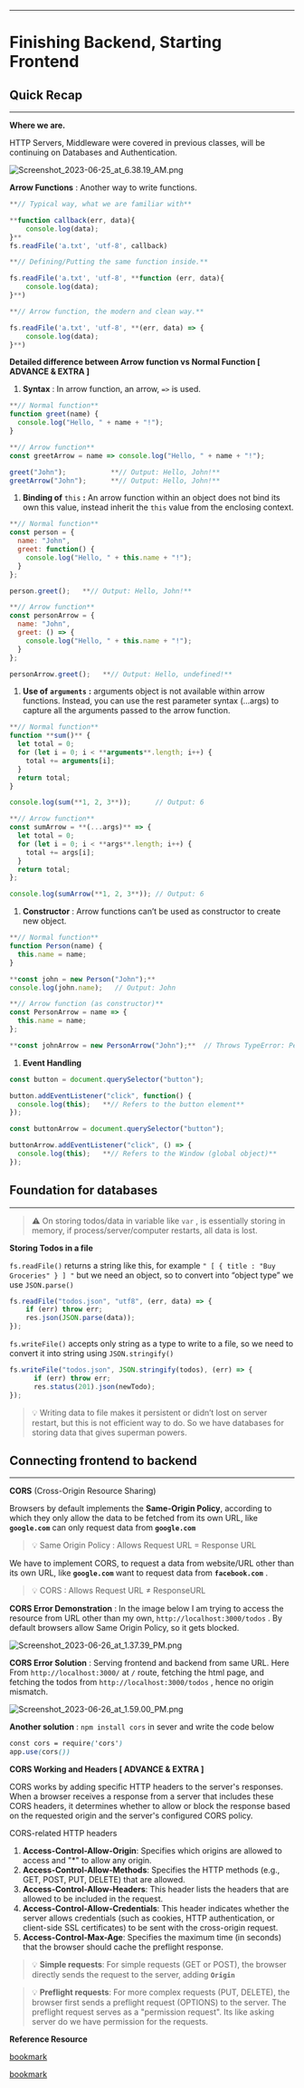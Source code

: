 
---


# Finishing Backend, Starting Frontend


## Quick Recap


---


**Where we are.**


HTTP Servers, Middleware were covered in previous classes, will be continuing on Databases and Authentication.


![Screenshot_2023-06-25_at_6.38.19_AM.png](https://prod-files-secure.s3.us-west-2.amazonaws.com/dd624914-6876-4b58-9694-424f7aa5e22a/138e5691-1ea5-4ec9-9519-e23c0820cd33/Screenshot_2023-06-25_at_6.38.19_AM.png?X-Amz-Algorithm=AWS4-HMAC-SHA256&X-Amz-Content-Sha256=UNSIGNED-PAYLOAD&X-Amz-Credential=AKIAT73L2G45HZZMZUHI%2F20240206%2Fus-west-2%2Fs3%2Faws4_request&X-Amz-Date=20240206T002332Z&X-Amz-Expires=3600&X-Amz-Signature=a431de8c98804f98967d6fe28de4f6cfc9ef0cd3e01c01408b3918c5ab05b00d&X-Amz-SignedHeaders=host&x-id=GetObject)


**Arrow Functions** : Another way to write functions.


```javascript
**// Typical way, what we are familiar with**

**function callback(err, data){
	console.log(data);
}**
fs.readFile('a.txt', 'utf-8', callback)
```


```javascript
**// Defining/Putting the same function inside.**

fs.readFile('a.txt', 'utf-8', **function (err, data){
	console.log(data);
}**)
```


```javascript
**// Arrow function, the modern and clean way.**

fs.readFile('a.txt', 'utf-8', **(err, data) => {
	console.log(data);
}**)
```


**Detailed difference between Arrow function vs Normal Function [ ADVANCE & EXTRA ]**

1. **Syntax** : In arrow function, an arrow,  `=>`  is used.

```javascript
**// Normal function**
function greet(name) {
  console.log("Hello, " + name + "!");
}

**// Arrow function**
const greetArrow = name => console.log("Hello, " + name + "!");

greet("John");           **// Output: Hello, John!**
greetArrow("John");      **// Output: Hello, John!**
```

1. **Binding of** `this`  **:** An arrow function within an object does not bind its own this value, instead inherit the `this` value from the enclosing context.

```javascript
**// Normal function**
const person = {
  name: "John",
  greet: function() {
    console.log("Hello, " + this.name + "!");
  }
};

person.greet();   **// Output: Hello, John!**

**// Arrow function**
const personArrow = {
  name: "John",
  greet: () => {
    console.log("Hello, " + this.name + "!");
  }
};

personArrow.greet();   **// Output: Hello, undefined!**
```

1. **Use of** **`arguments`** **:** arguments object is not available within arrow functions. Instead, you can use the rest parameter syntax (...args) to capture all the arguments passed to the arrow function.

```javascript
**// Normal function**
function **sum()** {
  let total = 0;
  for (let i = 0; i < **arguments**.length; i++) {
    total += arguments[i];
  }
  return total;
}

console.log(sum(**1, 2, 3**));      // Output: 6

**// Arrow function**
const sumArrow = **(...args)** => {
  let total = 0;
  for (let i = 0; i < **args**.length; i++) {
    total += args[i];
  }
  return total;
};

console.log(sumArrow(**1, 2, 3**)); // Output: 6
```

1. **Constructor** : Arrow functions can’t be used as constructor to create new object.

```javascript
**// Normal function**
function Person(name) {
  this.name = name;
}

**const john = new Person("John");**
console.log(john.name);   // Output: John

**// Arrow function (as constructor)**
const PersonArrow = name => {
  this.name = name;
};

**const johnArrow = new PersonArrow("John");**  // Throws TypeError: PersonArrow is not a constructor
```

1. **Event Handling**

```javascript
const button = document.querySelector("button");

button.addEventListener("click", function() {
  console.log(this);   **// Refers to the button element**
});

const buttonArrow = document.querySelector("button");

buttonArrow.addEventListener("click", () => {
  console.log(this);   **// Refers to the Window (global object)**
});
```


## Foundation for databases


---


> ⚠️ On storing todos/data in variable like `var` , is essentially storing in memory, if process/server/computer restarts, all data is lost.


**Storing Todos in a file**


`fs.readFile()`  returns a string like this, for example  `" [ { title : "Buy Groceries" } ] "` but we need an object, so to convert into “object type” we use `JSON.parse()`


```javascript
fs.readFile("todos.json", "utf8", (err, data) => {
    if (err) throw err;
    res.json(JSON.parse(data));
});
```


`fs.writeFile()` accepts only string as a type to write to a file, so we need to convert it into string using `JSON.stringify()`  


```javascript
fs.writeFile("todos.json", JSON.stringify(todos), (err) => {
      if (err) throw err;
      res.status(201).json(newTodo);
});
```


> 💡 Writing data to file makes it persistent or didn’t lost on server restart, but this is not efficient way to do. So we have databases for storing data that gives superman powers.


## Connecting frontend to backend


---


**CORS** (Cross-Origin Resource Sharing)

Browsers by default implements the **Same-Origin Policy**, according to which they only allow the data to be fetched from its own URL, like **`google.com`** can only request data from **`google.com`** 


> 💡 Same Origin Policy : Allows Request URL = Response URL


We have to implement CORS, to request a data from website/URL other than its own URL, like **`google.com`** want to request data from **`facebook.com`** . 


> 💡 CORS : Allows Request URL ≠ ResponseURL


**CORS Error Demonstration** : In the image below I am trying to access the resource from URL other than my own, `http://localhost:3000/todos`  . By default browsers allow Same Origin Policy, so it gets blocked.


![Screenshot_2023-06-26_at_1.37.39_PM.png](https://prod-files-secure.s3.us-west-2.amazonaws.com/dd624914-6876-4b58-9694-424f7aa5e22a/f8380193-94d2-4414-b82b-4946b3b5769c/Screenshot_2023-06-26_at_1.37.39_PM.png?X-Amz-Algorithm=AWS4-HMAC-SHA256&X-Amz-Content-Sha256=UNSIGNED-PAYLOAD&X-Amz-Credential=AKIAT73L2G45HZZMZUHI%2F20240206%2Fus-west-2%2Fs3%2Faws4_request&X-Amz-Date=20240206T002332Z&X-Amz-Expires=3600&X-Amz-Signature=ce2c9fc54c26b6f0875e1db818d46cb2bd2a453c8334320ca57d96480794e810&X-Amz-SignedHeaders=host&x-id=GetObject)


**CORS Error Solution** : Serving frontend and backend from same URL. Here From `http://localhost:3000/` at `/` route, fetching the html page, and fetching the todos from `http://localhost:3000/todos` , hence no origin mismatch.


![Screenshot_2023-06-26_at_1.59.00_PM.png](https://prod-files-secure.s3.us-west-2.amazonaws.com/dd624914-6876-4b58-9694-424f7aa5e22a/4370311c-038a-4001-b885-5569ff2ef32c/Screenshot_2023-06-26_at_1.59.00_PM.png?X-Amz-Algorithm=AWS4-HMAC-SHA256&X-Amz-Content-Sha256=UNSIGNED-PAYLOAD&X-Amz-Credential=AKIAT73L2G45HZZMZUHI%2F20240206%2Fus-west-2%2Fs3%2Faws4_request&X-Amz-Date=20240206T002332Z&X-Amz-Expires=3600&X-Amz-Signature=6f151ce8dfca4fc9683ac036ca19e0bcda2792588122f22ec446187df93beea4&X-Amz-SignedHeaders=host&x-id=GetObject)


**Another solution** : `npm install cors` in sever and write the code below


```css
const cors = require('cors')
app.use(cors())
```


**CORS Working and Headers [ ADVANCE & EXTRA ]**


CORS works by adding specific HTTP headers to the server's responses. When a browser receives a response from a server that includes these CORS headers, it determines whether to allow or block the response based on the requested origin and the server's configured CORS policy.


CORS-related HTTP headers

1. **Access-Control-Allow-Origin**: Specifies which origins are allowed to access and "*" to allow any origin.
2. **Access-Control-Allow-Methods**: Specifies the HTTP methods (e.g., GET, POST, PUT, DELETE) that are allowed.
3. **Access-Control-Allow-Headers**: This header lists the headers that are allowed to be included in the request.
4. **Access-Control-Allow-Credentials**: This header indicates whether the server allows credentials (such as cookies, HTTP authentication, or client-side SSL certificates) to be sent with the cross-origin request.
5. **Access-Control-Max-Age**: Specifies the maximum time (in seconds) that the browser should cache the preflight response.

> 💡 **Simple requests**: For simple requests (GET or POST), the browser directly sends the request to the server, adding **`Origin`** 


> 💡 **Preflight requests**: For more complex requests (PUT, DELETE), the browser first sends a preflight request (OPTIONS) to the server. The preflight request serves as a "permission request". Its like asking server do we have permission for the requests.


**Reference Resource**


[bookmark](https://youtu.be/4KHiSt0oLJ0)


[bookmark](https://youtu.be/PNtFSVU-YTI)


